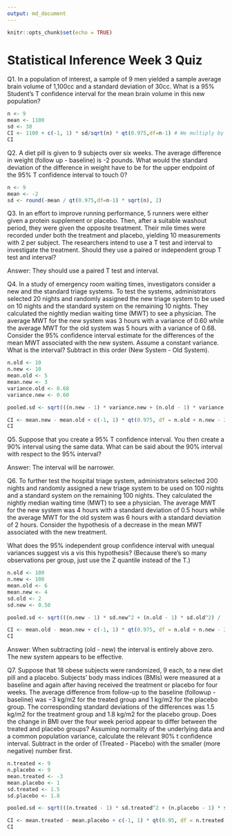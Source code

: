 ```yaml
---
output: md_document
---
```


```r
knitr::opts_chunk$set(echo = TRUE)
```

# Statistical Inference Week 3 Quiz

Q1. In a population of interest, a sample of 9 men yielded a sample average brain volume of 1,100cc and a standard deviation of 30cc. What is a 95% Student's T confidence interval for the mean brain volume in this new population?  

```r
n <- 9 
mean <- 1100
sd <- 30
CI <- 1100 + c(-1, 1) * sd/sqrt(n) * qt(0.975,df=n-1) # We multiply by sd/sqrt(n), the standard error, given that we're interested in the CI for the mean brain volume.
CI 
```

Q2. A diet pill is given to 9 subjects over six weeks. The average difference in weight (follow up - baseline) is -2 pounds. What would the standard deviation of the difference in weight have to be for the upper endpoint of the 95% T confidence interval to touch 0?

```r
n <- 9 
mean <- -2 
sd <- round(-mean / qt(0.975,df=n-1) * sqrt(n), 2)
```

Q3. In an effort to improve running performance, 5 runners were either given a protein supplement or placebo. Then, after a suitable washout period, they were given the opposite treatment. Their mile times were recorded under both the treatment and placebo, yielding 10 measurements with 2 per subject. The researchers intend to use a T test and interval to investigate the treatment. Should they use a paired or independent group T test and interval?  

Answer: They should use a paired T test and interval.  

Q4. In a study of emergency room waiting times, investigators consider a new and the standard triage systems. To test the systems, administrators selected 20 nights and randomly assigned the new triage system to be used on 10 nights and the standard system on the remaining 10 nights. They calculated the nightly median waiting time (MWT) to see a physician. The average MWT for the new system was 3 hours with a variance of 0.60 while the average MWT for the old system was 5 hours with a variance of 0.68. Consider the 95% confidence interval estimate for the differences of the mean MWT associated with the new system. Assume a constant variance. What is the interval? Subtract in this order (New System - Old System).

```r
n.old <- 10
n.new <- 10
mean.old <- 5
mean.new <- 3
variance.old <- 0.68
variance.new <- 0.60

pooled.sd <- sqrt(((n.new - 1) * variance.new + (n.old - 1) * variance.old) / (n.new + n.old - 2))

CI <- mean.new - mean.old + c(-1, 1) * qt(0.975, df = n.old + n.new - 2) * pooled.sd * sqrt(1 / n.new + 1 / n.old)
CI
```

Q5. Suppose that you create a 95% T confidence interval. You then create a 90% interval using the same data. What can be said about the 90% interval with respect to the 95% interval?  

Answer: The interval will be narrower.   

Q6. To further test the hospital triage system, administrators selected 200 nights and randomly assigned a new triage system to be used on 100 nights and a standard system on the remaining 100 nights. They calculated the nightly median waiting time (MWT) to see a physician. The average MWT for the new system was 4 hours with a standard deviation of 0.5 hours while the average MWT for the old system was 6 hours with a standard deviation of 2 hours. Consider the hypothesis of a decrease in the mean MWT associated with the new treatment.

What does the 95% independent group confidence interval with unequal variances suggest vis a vis this hypothesis? (Because there's so many observations per group, just use the Z quantile instead of the T.)

```r
n.old <- 100
n.new <- 100
mean.old <- 6
mean.new <- 4
sd.old <- 2
sd.new <- 0.50

pooled.sd <- sqrt(((n.new - 1) * sd.new^2 + (n.old - 1) * sd.old^2) / (n.new + n.old - 2))

CI <- mean.old - mean.new + c(-1, 1) * qt(0.975, df = n.old + n.new - 2) * pooled.sd * sqrt(1 / n.new + 1 / n.old)
CI
```
Answer: When subtracting (old - new) the interval is entirely above zero. The new system appears to be effective.  

Q7. Suppose that 18 obese subjects were randomized, 9 each, to a new diet pill and a placebo. Subjects’ body mass indices (BMIs) were measured at a baseline and again after having received the treatment or placebo for four weeks. The average difference from follow-up to the baseline (followup - baseline) was −3 kg/m2 for the treated group and 1 kg/m2 for the placebo group. The corresponding standard deviations of the differences was 1.5 kg/m2 for the treatment group and 1.8 kg/m2 for the placebo group. Does the change in BMI over the four week period appear to differ between the treated and placebo groups? Assuming normality of the underlying data and a common population variance, calculate the relevant 90% t confidence interval. Subtract in the order of (Treated - Placebo) with the smaller (more negative) number first.  

```r
n.treated <- 9
n.placebo <- 9
mean.treated <- -3
mean.placebo <- 1
sd.treated <- 1.5
sd.placebo <- 1.8

pooled.sd <- sqrt(((n.treated - 1) * sd.treated^2 + (n.placebo - 1) * sd.placebo^2) / (n.treated + n.placebo - 2))

CI <- mean.treated - mean.placebo + c(-1, 1) * qt(0.95, df = n.treated + n.placebo - 2) * pooled.sd * sqrt(1 / n.treated + 1 / n.placebo)
CI
```



